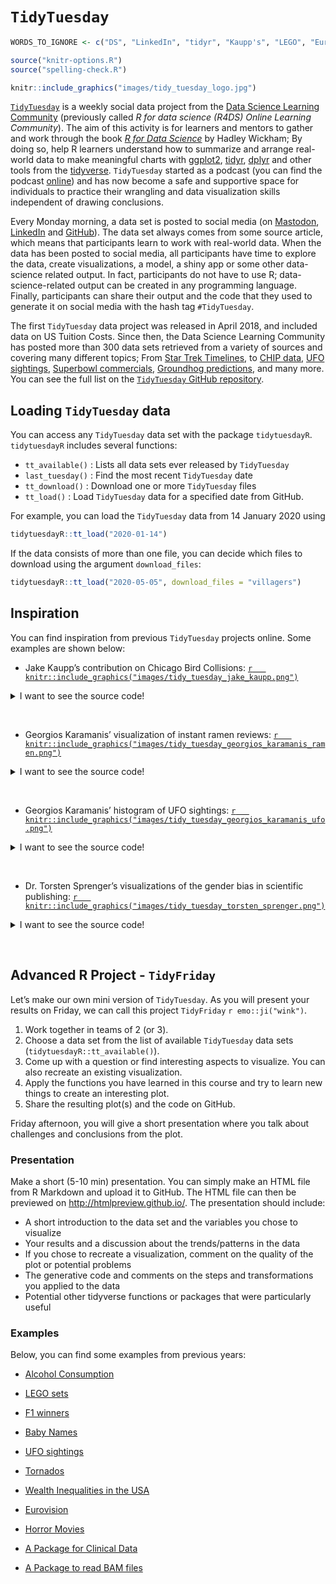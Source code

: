 # `TidyTuesday`

```r
WORDS_TO_IGNORE <- c("DS", "LinkedIn", "tidyr", "Kaupp's", "LEGO", "Eurovision", "tornados", "BAM", "Georgios", "Karamanis", "ramen", "Sprenger's", "Torsten")

source("knitr-options.R")
source("spelling-check.R")
```

```r
knitr::include_graphics("images/tidy_tuesday_logo.jpg")
```

[`TidyTuesday`](https://github.com/rfordatascience/tidytuesday?tab=readme-ov-file) is a weekly social data project from the [Data Science Learning Community](https://dslc.io/) (previously called _R for data science (R4DS) Online Learning Community_). The aim of this activity is for learners and mentors to gather and work through the book [_R for Data Science_](https://r4ds.hadley.nz/) by Hadley Wickham; By doing so, help R learners understand how to summarize and arrange real-world data to make meaningful charts with [ggplot2](https://ggplot2.tidyverse.org/), [tidyr](https://tidyr.tidyverse.org/), [dplyr](https://dplyr.tidyverse.org/) and other tools from the [tidyverse](https://www.tidyverse.org/). 
`TidyTuesday` started as a podcast (you can find the podcast [online](https://www.tidytuesday.com/)) and has now become a safe and supportive space for individuals to practice their wrangling and data visualization skills independent of drawing conclusions.

Every Monday morning, a data set is posted to social media (on [Mastodon](https://fosstodon.org/@jonthegeek), [LinkedIn](https://www.linkedin.com/in/jonthegeek/) and [GitHub](https://github.com/rfordatascience/tidytuesday/blob/master/README.md)). 
The data set always comes from some source article, which means that participants learn to work with real-world data.
When the data has been posted to social media, all participants have time to explore the data, create visualizations, a model, a shiny app or some other data-science related output. In fact, participants do not have to use R; data-science-related output can be created in any programming language.
Finally, participants can share their output and the code that they used to generate it on social media with the hash tag `#TidyTuesday`. 

The first `TidyTuesday` data project was released in April 2018, and included data on US Tuition Costs. Since then, the Data Science Learning Community has posted more than 300 data sets retrieved from a variety of sources and covering many different topics; From [Star Trek Timelines](https://github.com/rfordatascience/tidytuesday/tree/master/data/2022/2022-12-27), to [CHIP data](https://github.com/rfordatascience/tidytuesday/tree/master/data/2022/2022-08-23), [UFO sightings](https://github.com/rfordatascience/tidytuesday/blob/master/data/2023/2023-06-20/readme.md), [Superbowl commercials](https://github.com/rfordatascience/tidytuesday/blob/master/data/2021/2021-03-02/readme.md), [Groundhog predictions](https://github.com/rfordatascience/tidytuesday/blob/master/data/2024/2024-01-30/readme.md), and many more. 
You can see the full list on the [`TidyTuesday` GitHub repository](https://github.com/rfordatascience/tidytuesday).

## Loading `TidyTuesday` data 

You can access any `TidyTuesday` data set with the package `tidytuesdayR`. `tidytuesdayR` includes several functions:

- `tt_available()` : Lists all data sets ever released by `TidyTuesday`
- `last_tuesday()` : Find the most recent `TidyTuesday` date
- `tt_download()` : Download one or more `TidyTuesday` files
- `tt_load()` : Load `TidyTuesday` data for a specified date from GitHub.

For example, you can load the `TidyTuesday` data from 14 January 2020 using

```r
tidytuesdayR::tt_load("2020-01-14")
```

If the data consists of more than one file, you can decide which files to download using the argument `download_files`:

```r
tidytuesdayR::tt_load("2020-05-05", download_files = "villagers")
```

## Inspiration {.unnumbered}

You can find inspiration from previous `TidyTuesday` projects online. Some examples are shown below:

- Jake Kaupp's contribution on Chicago Bird Collisions: 
<a href="https://github.com/jkaupp/tidytuesdays/tree/master/2019/week18">
    ```r
  knitr::include_graphics("images/tidy_tuesday_jake_kaupp.png")
    ```
</a>

<details><summary>I want to see the source code!</summary>

```r
pacman::p_load(tidyverse, lubridate, here, patchwork)

bird_collisions <- read_csv("https://raw.githubusercontent.com/rfordatascience/tidytuesday/master/data/2019/2019-04-30/bird_collisions.csv")

plot_data <- bird_collisions %>%
  filter(locality == "CHI") %>% 
  mutate(month = month(date),
         year = year(date)) %>% 
  unite("binomial_name", genus, species, sep = " ") %>% 
  count(year, month, binomial_name) %>% 
  complete(nesting(year, binomial_name), month = 1:12, fill = list(n = 0)) %>% 
  group_by(year, binomial_name) %>% 
  mutate(percent = n/sum(n)) %>% 
  mutate(percent = ifelse(is.nan(percent), 0, percent))

flower <- ggplot(plot_data, aes(x = month, y = percent, fill = binomial_name)) +
  geom_area(size = 0, position = position_dodge(), alpha = 0.2) +
  scale_x_continuous(labels = month.abb, breaks = 1:12) +
  scale_y_continuous(limits = c(0,1), breaks = c(0.5, 0.1)) +
  scale_fill_viridis_d("Year", option = "plasma", direction = 1) +
  scale_color_viridis_d(option = "plasma", direction = 1) +
  guides(fill = guide_colorbar()) +
  coord_polar() +
  labs(x = NULL,
       y = NULL,
       title = "Overall") +
  theme_minimal() +
  theme(axis.text.y = element_blank(),
        legend.position = "none",
        panel.grid = element_line(color = "#cccccc", size = 0.10),
        panel.grid.major.x = element_line(color = "#cccccc", size = 0.10),
        panel.grid.major.y = element_blank(),
        panel.grid.minor = element_blank(),
        legend.background = element_blank(),
        legend.key = element_blank(),
        plot.background = element_rect(fill = "white", color = "white"),
        text = element_text(color = "black"),
        axis.text = element_text(color = "black"),
        strip.text = element_text(hjust = 0, color = "black", size = 10),
        axis.ticks = element_blank(),
        axis.ticks.x = element_blank(),
        axis.ticks.y = element_blank(),
        axis.text.x = element_text(color = "black", margin = margin(t = 0.8 * 11/2)),
        #axis.text.y = element_text(color = "black", margin = margin(t = 0.8 * 11/2)),
        axis.title = element_text(size = 9),
        axis.title.x = element_text(hjust = 0.5, size = 9),
        axis.title.y = element_text(hjust = 0.5, size = 9),
        plot.margin = margin(11/2, 11/2, 11/2, 11/2),
        plot.title = element_text(hjust = 0, size = 14, margin = margin(b = 10)),
        plot.subtitle = element_text(hjust = 0, size = 12, margin = margin(b = 15)),
        plot.caption = element_text(hjust = 1, size = 9, margin = margin(t = 10)))

petals <- flower +
  aes(group = year) +
  geom_path(aes(color = binomial_name), size = 0.2, show.legend = FALSE) +
  labs(title = "By Species") +
  facet_wrap(~binomial_name, labeller = label_wrap_gen(10), nrow = 7)  +
  theme(axis.text.x = element_blank(),
        axis.text.y = element_blank())

legend <- plot_data %>% 
  filter(binomial_name == "Setophaga fusca") %>% 
  ggplot(aes(x = month, y = percent, fill = binomial_name, group = year)) +
  geom_area(size = 0, position = position_dodge(), alpha = 0.1) +
  geom_path(aes(color = binomial_name), size = 0.2, show.legend = FALSE) +
  annotate("text", x = 11, y = 0.8, label = "One year of\ncollisions in October", family = "Scope One", size = 3, hjust = 0) +
  annotate("segment", x = 10.8, y = 0.8, xend = 10, yend = 0.8, arrow = arrow(length = unit(0.2, "cm"))) +
  annotate("text", x = 3.5, y = 0.8, label = "Multiple years of\ncollisions in May", family = "Scope One", size = 3) +
  annotate("segment", x = 3.8, y = 0.8, xend = 5, yend = 0.8, arrow = arrow(length = unit(0.2, "cm"))) +
  scale_x_continuous(labels = month.abb, breaks = 1:12) +
  scale_y_continuous(limits = c(0,1), breaks = c(0.5, 0.1)) +
  scale_fill_viridis_d("Year", option = "plasma", direction = 1) +
  scale_color_viridis_d(option = "plasma", direction = 1) +
  labs(x = NULL,
       y = NULL,
       title = "How to Interpret This Chart",
       subtitle = str_wrap("A flower represents the recorded total collisions of each bird species with the individual petals representing the normalized events during each year (from 0-1).  The position of the petals indicates the month or months collisions occur, with overlaps indicating repeated year-over-year collisions.", 70)) +
  guides(fill = guide_colorbar()) +
  coord_polar(theta = "x", start = 0) +
  theme_minimal() +
  theme(axis.text.y = element_blank(),
        panel.grid.major.y = element_line(color = "#cccccc", size = 0.10),
        plot.title = element_text(hjust = 0, size = 14, margin = margin(b = 10)),
        legend.position = "none")

out <- wrap_plots(flower / legend, plot_spacer(), petals, ncol = 3, widths = c(1, 0.2, 2)) +
  plot_annotation(title = "Seasonality of Bird Collisions in Chicago",
                  subtitle = str_wrap("Presented below is a petal chart of of bird collisions, with instructions on how to interpret this chart in the lower left. The upper left flower represents collisions recorded across all years and species, with individual species presented as small multiple flowers on the right.", 220),
                  caption = "Data: Winger et al. (2019) Nocturnal flight-calling behaviour predicts vulnerability to artificial light in migratory birds. Proceedings of the Royal Society B 286(1900): 20190364. https://doi.org/10.1098/rspb.2019.0364 | Graphic: @jakekaupp",
      theme(plot.title.position = "plot"))
```

</details>
<br>

- Georgios Karamanis' visualization of instant ramen reviews: 
<a href="https://github.com/gkaramanis/tidytuesday/tree/master/2019/2019-week-23">
    ```r
  knitr::include_graphics("images/tidy_tuesday_georgios_karamanis_ramen.png")
    ```
</a>

<details><summary>I want to see the source code!</summary>

```r
pacman::p_load(tidyverse)

ramen_ratings <- readr::read_csv("https://raw.githubusercontent.com/rfordatascience/tidytuesday/master/data/2019/2019-06-04/ramen_ratings.csv")

shio <- ramen_ratings %>%
  filter(country == "Japan", str_detect(variety, "Shio")) %>% 
  arrange(., stars) %>%
  mutate(n = 1:n())

ggplot() +
  # chopstics
  geom_polygon(aes(x = c(-30, 32, 32, -30), y = c(0.02, 0.02, 0.1, 0.3)),
               fill = "firebrick4") +
  geom_polygon(aes(x = c(-30, 32, 32, -30), y = c(0.35, 0.12, 0.2, 0.63)),
               fill = "firebrick4") +
  # stars
  geom_text(aes(x = -20,  y = c(1.1, 2.1, 3.1, 4.1, 5.1),
                label = c("1 star", "2 stars", "3 stars", "4 stars", "5 stars")),
            color = "gray85", size = 2, hjust = 0,
            family = "IBM Plex Mono") +
  geom_segment(aes(x = -20, y = c(0.99, 1.99, 2.99, 3.99, 4.99),
                   xend = c(0.6, 1.6, 3.6, 9.6, 23.6), yend = c(0.99, 1.99, 2.99, 3.99, 4.99)),
               color = "gray85", size = 0.3, alpha = 0.5) +
  # 5 starred
  geom_text(data = shio, aes(x = n, y = -0.2,
                label = paste(brand, variety, sep = " - ")),
            size = 1.8, family = "IBM Plex Sans",
            hjust = 0, angle = 90, color = "gray85") +
  # ramen               
  geom_col(data = shio, aes(n, stars), width = 0.5, fill = "khaki") +
  
  scale_y_reverse(limits = c(8, -5), breaks = c(1, 2, 3, 4, 5),
  position = "right") +
  # title, subtitle and caption
  geom_text(aes(x = 32, y = 7.4, label = "Ratings of Japanese Instant Shio Ramen"),
            family = "IBM Plex Serif SemiBold", hjust = 1,
            color = "white", size = 4.5) +
  geom_text(aes(x = 32, y = 7.8, label = "Source: TheRamenRater.com | Graphic: Georgios Karamanis"),
            hjust = 1, color = "white", size = 3) +
  theme_void() +
  theme(
    panel.background = element_rect(fill = "#0881A3", color = "#0881A3"))

```

</details>
<br>

- Georgios Karamanis' histogram of UFO sightings: 
<a href="https://github.com/gkaramanis/tidytuesday/tree/master/2019/2019-week-26">
    ```r
  knitr::include_graphics("images/tidy_tuesday_georgios_karamanis_ufo.png")
    ```
</a>

<details><summary>I want to see the source code!</summary>

```r
pacman::p_load(tidyverse, here, ggimage)

ufo_sightings <- readr::read_csv("https://raw.githubusercontent.com/rfordatascience/tidytuesday/master/data/2019/2019-06-25/ufo_sightings.csv")

city_count <- ufo_sightings %>%
  mutate(every_year = str_sub(date_time, -10, -7)) %>% 
  group_by(city_area) %>% 
  summarise(total = n(), first_encounter = min(every_year)) %>% 
  top_n(n = 10, total) %>% 
  mutate(year = as.numeric(first_encounter),
         city_area = str_to_title(city_area),
         city_area = fct_reorder(city_area, year))
  
ggplot(city_count) +
  geom_segment(aes(x = city_area, y = year, 
                   xend = city_area, yend = 1970,
                   size = total),
               color = "orange1") +
  geom_image(aes(image = here("images", "UFO_image.png"),
                 x = city_area, y = year - 0.8),
             asp = 1.4, size = 0.05, color = "purple3") +
  geom_text(aes(label = year,
                x = city_area, y = year - 3),
            color = "grey40",
            size = 5, alpha = 0.6) +
  geom_text(aes(label = total,
                x = city_area, y = 1967.5),
            nudge_x = 0.37, size = 8, alpha = 0.7,
            color = "orange1") +
  geom_text(aes(label = "year of first reported\nencounter at the city",
                x = 3, y = 1941),
            color = "grey60",
            size = 5, alpha = 0.9, hjust = 0) +
  geom_segment(aes(x = 2.8, y = 1941,
                   xend = 1.4, yend = 1941),
               color = "grey60", alpha = 0.5) +
  geom_text(aes(label = "total number of encounters\nduring all years",
                x = 8, y = 1950),
            color = "orange1",
            size = 5, alpha = 0.2, hjust = 0) +
  geom_segment(aes(x = 7.8, y = 1950,
                   xend = 6.4, yend = 1955),
               color = "orange1", alpha = 0.2) +
  scale_y_reverse(position = "right") +
  coord_cartesian(ylim = c(1940, 1967)) +
  geom_text(aes(label = "Top 10 cities in the world with\nthe most reported UFO encounters",
                x = 11, y = 1941),
            size = 8, hjust = 1) +
  labs(
    # title = "Top 10 cities\nin the world with\nthe most reported\nUFO encounters",
    caption = "Source: NUFORC | Graphics: Georgios Karamanis") +
  theme_minimal() +
  theme(
    plot.background = element_rect(fill = "#e0e7f3",
                                   colour = "#e0e7f3"),
    panel.grid = element_blank(),
    legend.position = "",
    text = element_text(size = 14),
    axis.title = element_blank(),
    axis.text.y = element_blank(),
    axis.text.x = element_text(size = 14, hjust = 0.2, color = "purple3"),
    plot.margin = unit(c(1, 1, 1, 1), "cm"),
    plot.caption = element_text(margin = margin(40, 0, 0, 0), color = "grey60")
  ) 

```

</details>
<br>

- Dr. Torsten Sprenger's visualizations of the gender bias in scientific publishing: 
<a href="https://github.com/spren9er/tidytuesday/blob/master/tidytuesday_201916_new_economist.r">
    ```r
  knitr::include_graphics("images/tidy_tuesday_torsten_sprenger.png")
    ```
</a>

<details><summary>I want to see the source code!</summary>

```r
pacman::p_load(tidyverse)

raw_data <- read_csv(
  paste0(
    'https://raw.githubusercontent.com/rfordatascience/tidytuesday/',
    'master/data/2019/2019-04-16/women_research.csv'
  )
)

women_research <- raw_data %>%
  mutate(
    field = gsub('Women Inventores', 'Inventors', str_to_title(field)),
    percent_men = 1 - percent_women,
    women_ratio = ifelse(percent_women < percent_men, 'less', 'not_less')
  ) %>%
  pivot_longer(
    starts_with('percent'), names_to = 'sex', values_to = 'percent',
    names_prefix = 'percent_'
  )

women_field_averages <- women_research %>%
  filter(sex == 'women') %>%
  group_by(field) %>%
  summarize(avg_field_percent = mean(percent)) %>%
  arrange(avg_field_percent)

women_country_averages <- women_research %>%
  filter(sex == 'women') %>%
  group_by(country) %>%
  summarize(avg_country_percent = mean(percent)) %>%
  arrange(avg_country_percent)

plot <- women_research %>%
  mutate(
    field = factor(field, levels = women_field_averages$field),
    country = factor(country, levels = women_country_averages$country),
    sex_women_ratio = interaction(sex, women_ratio)
  ) %>%
  ggplot() +
    geom_bar(
      aes(x = '', y = percent, fill = sex_women_ratio, color = women_ratio),
      stat = 'identity', show.legend = FALSE
    ) +
    scale_fill_manual(values = c('#efefef', '#333333', '#efefef', '#c54950')) +
    scale_color_manual(values = c('#333333', '#c54950')) +
    coord_polar('y', start = 0) +
    facet_grid(field ~ country, switch = 'y') +
    labs(
      x = '',
      y = '',
      title = "Still a man's world",
      subtitle = paste(
        '#tidytuesday 16|2019',
        'women among researchers with papers published 2011-2015',
        sep = ' • '
      ),
      caption = '© 2019 spren9er'
    )

plot +
  theme_minimal() +
  theme(
    panel.border = element_blank(),
    panel.grid = element_blank(),
    panel.spacing.x = unit(0.9, 'lines'),
    panel.spacing.y = unit(0.9, 'lines'),
    axis.title.x = element_blank(),
    axis.ticks.x = element_blank(),
    axis.text.x = element_blank(),
    strip.background = element_blank(),
    strip.text = element_text(size = 9, face = 'plain'),
    strip.text.x = element_text(angle = 90, hjust = 0, margin = margin(b = 10)),
    strip.text.y = element_text(
      angle = 180, hjust = 1, margin = margin(r = 10)
    ),
    plot.title = element_text(face = 'bold', margin = margin(b = 7)),
    plot.subtitle = element_text(margin = margin(b = 20)),
    plot.caption = element_text(
      color = '#333333', face = 'plain', size = 7, hjust = 1,
      margin = margin(t = 20)
    )
  )
```
</details>
<br>


## Advanced R Project - `TidyFriday`

Let's make our own mini version of `TidyTuesday`. As you will present your results on Friday, we can call this project `TidyFriday` `r emo::ji("wink")`.

1. Work together in teams of 2 (or 3).
1. Choose a data set from the list of available `TidyTuesday` data sets (`tidytuesdayR::tt_available()`).
1. Come up with a question or find interesting aspects to visualize. You can also recreate an existing visualization.
1. Apply the functions you have learned in this course and try to learn new things to create an interesting plot.
1. Share the resulting plot(s) and the code on GitHub.

Friday afternoon, you will give a short presentation where you talk about challenges and conclusions from the plot.

### Presentation {.unnumbered}

Make a short (5-10 min) presentation. You can simply make an HTML file from R Markdown and upload it to GitHub. The HTML file can then be previewed on <http://htmlpreview.github.io/>. The presentation should include:

- A short introduction to the data set and the variables you chose to visualize
- Your results and a discussion about the trends/patterns in the data
- If you chose to recreate a visualization, comment on the quality of the plot or potential problems
- The generative code and comments on the steps and transformations you applied to the data
- Potential other tidyverse functions or packages that were particularly useful

### Examples {.unnumbered}

Below, you can find some examples from previous years:

- [Alcohol Consumption](presentations/alcohol-consumption.html)

- [LEGO sets](presentations/lego.html)

- [F1 winners](presentations/f1.html)

- [Baby Names](presentations/baby-names.html)

- [UFO sightings](presentations/UFO_Sightings.html)

- [Tornados](presentations/tornados.html)

- [Wealth Inequalities in the USA](presentations/wealth-inequalities.html)

- [Eurovision](presentations/TidyTuesday_Eurovision.html)

- [Horror Movies](presentations/Horror-movies.docx)

- [A Package for Clinical Data](presentations/package-stRoke.html)

- [A Package to read BAM files](presentations/package_banalyzer.html)

